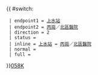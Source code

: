 {{ #switch: {{{format|}}}
  | endpoint1 = [[上水巴士總站|上水站]]
  | endpoint2 = [[丙崗]]／[[北區醫院]]
  | direction = 2
  | status = 
  | inline = [[上水巴士總站|上水站]] ↔ [[丙崗]]／[[北區醫院]]
  | normal =
  | full =
}}<noinclude>[[category:新界專線小巴路線模板|058K]]</noinclude>